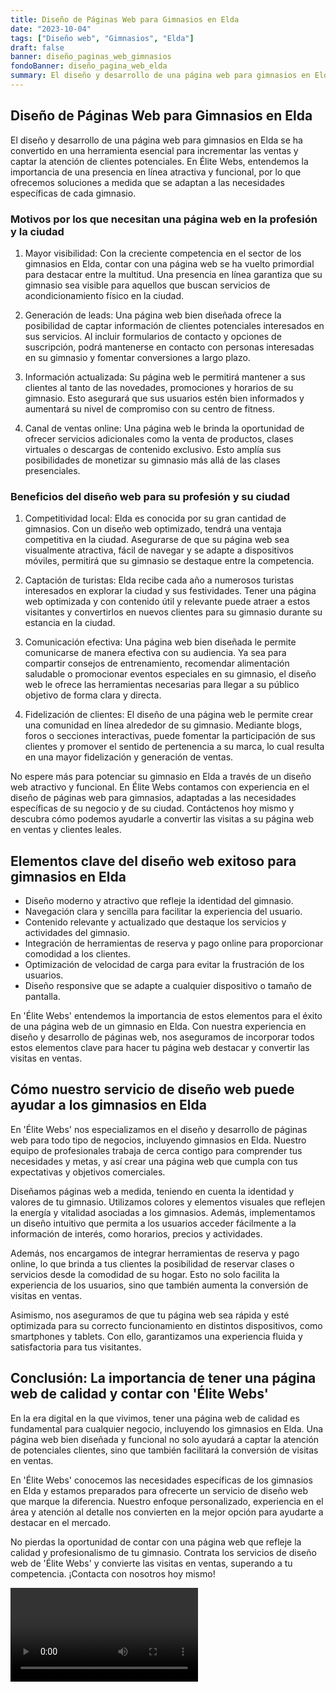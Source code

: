 ```yaml
---
title: Diseño de Páginas Web para Gimnasios en Elda
date: "2023-10-04"
tags: ["Diseño web", "Gimnasios", "Elda"]
draft: false
banner: diseño_paginas_web_gimnasios
fondoBanner: diseño_pagina_web_elda
summary: El diseño y desarrollo de una página web para gimnasios en Elda se ha convertido en una herramienta esencial para incrementar las ventas y captar la atención de clientes potenciales. En Élite Webs, entendemos la importancia de una presencia en línea atractiva y funcional, por lo que ofrecemos soluciones a medida que se adaptan a las necesidades específicas de cada gimnasio.
---
```



## Diseño de Páginas Web para Gimnasios en Elda

El diseño y desarrollo de una página web para gimnasios en Elda se ha convertido en una herramienta esencial para incrementar las ventas y captar la atención de clientes potenciales. En Élite Webs, entendemos la importancia de una presencia en línea atractiva y funcional, por lo que ofrecemos soluciones a medida que se adaptan a las necesidades específicas de cada gimnasio.

### Motivos por los que necesitan una página web en la profesión y la ciudad

1. Mayor visibilidad: Con la creciente competencia en el sector de los gimnasios en Elda, contar con una página web se ha vuelto primordial para destacar entre la multitud. Una presencia en línea garantiza que su gimnasio sea visible para aquellos que buscan servicios de acondicionamiento físico en la ciudad.

2. Generación de leads: Una página web bien diseñada ofrece la posibilidad de captar información de clientes potenciales interesados en sus servicios. Al incluir formularios de contacto y opciones de suscripción, podrá mantenerse en contacto con personas interesadas en su gimnasio y fomentar conversiones a largo plazo.

3. Información actualizada: Su página web le permitirá mantener a sus clientes al tanto de las novedades, promociones y horarios de su gimnasio. Esto asegurará que sus usuarios estén bien informados y aumentará su nivel de compromiso con su centro de fitness.

4. Canal de ventas online: Una página web le brinda la oportunidad de ofrecer servicios adicionales como la venta de productos, clases virtuales o descargas de contenido exclusivo. Esto amplía sus posibilidades de monetizar su gimnasio más allá de las clases presenciales.

### Beneficios del diseño web para su profesión y su ciudad

1. Competitividad local: Elda es conocida por su gran cantidad de gimnasios. Con un diseño web optimizado, tendrá una ventaja competitiva en la ciudad. Asegurarse de que su página web sea visualmente atractiva, fácil de navegar y se adapte a dispositivos móviles, permitirá que su gimnasio se destaque entre la competencia.

2. Captación de turistas: Elda recibe cada año a numerosos turistas interesados en explorar la ciudad y sus festividades. Tener una página web optimizada y con contenido útil y relevante puede atraer a estos visitantes y convertirlos en nuevos clientes para su gimnasio durante su estancia en la ciudad.

3. Comunicación efectiva: Una página web bien diseñada le permite comunicarse de manera efectiva con su audiencia. Ya sea para compartir consejos de entrenamiento, recomendar alimentación saludable o promocionar eventos especiales en su gimnasio, el diseño web le ofrece las herramientas necesarias para llegar a su público objetivo de forma clara y directa.

4. Fidelización de clientes: El diseño de una página web le permite crear una comunidad en línea alrededor de su gimnasio. Mediante blogs, foros o secciones interactivas, puede fomentar la participación de sus clientes y promover el sentido de pertenencia a su marca, lo cual resulta en una mayor fidelización y generación de ventas.

No espere más para potenciar su gimnasio en Elda a través de un diseño web atractivo y funcional. En Élite Webs contamos con experiencia en el diseño de páginas web para gimnasios, adaptadas a las necesidades específicas de su negocio y de su ciudad. Contáctenos hoy mismo y descubra cómo podemos ayudarle a convertir las visitas a su página web en ventas y clientes leales.

<GifSeo />

<Cta />

## Elementos clave del diseño web exitoso para gimnasios en Elda

- Diseño moderno y atractivo que refleje la identidad del gimnasio.
- Navegación clara y sencilla para facilitar la experiencia del usuario.
- Contenido relevante y actualizado que destaque los servicios y actividades del gimnasio.
- Integración de herramientas de reserva y pago online para proporcionar comodidad a los clientes.
- Optimización de velocidad de carga para evitar la frustración de los usuarios.
- Diseño responsive que se adapte a cualquier dispositivo o tamaño de pantalla.

En 'Élite Webs' entendemos la importancia de estos elementos para el éxito de una página web de un gimnasio en Elda. Con nuestra experiencia en diseño y desarrollo de páginas web, nos aseguramos de incorporar todos estos elementos clave para hacer tu página web destacar y convertir las visitas en ventas.

## Cómo nuestro servicio de diseño web puede ayudar a los gimnasios en Elda

En 'Élite Webs' nos especializamos en el diseño y desarrollo de páginas web para todo tipo de negocios, incluyendo gimnasios en Elda. Nuestro equipo de profesionales trabaja de cerca contigo para comprender tus necesidades y metas, y así crear una página web que cumpla con tus expectativas y objetivos comerciales.

Diseñamos páginas web a medida, teniendo en cuenta la identidad y valores de tu gimnasio. Utilizamos colores y elementos visuales que reflejen la energía y vitalidad asociadas a los gimnasios. Además, implementamos un diseño intuitivo que permita a los usuarios acceder fácilmente a la información de interés, como horarios, precios y actividades.

Además, nos encargamos de integrar herramientas de reserva y pago online, lo que brinda a tus clientes la posibilidad de reservar clases o servicios desde la comodidad de su hogar. Esto no solo facilita la experiencia de los usuarios, sino que también aumenta la conversión de visitas en ventas.

Asimismo, nos aseguramos de que tu página web sea rápida y esté optimizada para su correcto funcionamiento en distintos dispositivos, como smartphones y tablets. Con ello, garantizamos una experiencia fluida y satisfactoria para tus visitantes.

## Conclusión: La importancia de tener una página web de calidad y contar con 'Élite Webs'

En la era digital en la que vivimos, tener una página web de calidad es fundamental para cualquier negocio, incluyendo los gimnasios en Elda. Una página web bien diseñada y funcional no solo ayudará a captar la atención de potenciales clientes, sino que también facilitará la conversión de visitas en ventas.

En 'Élite Webs' conocemos las necesidades específicas de los gimnasios en Elda y estamos preparados para ofrecerte un servicio de diseño web que marque la diferencia. Nuestro enfoque personalizado, experiencia en el área y atención al detalle nos convierten en la mejor opción para ayudarte a destacar en el mercado.

No pierdas la oportunidad de contar con una página web que refleje la calidad y profesionalismo de tu gimnasio. Contrata los servicios de diseño web de 'Élite Webs' y convierte las visitas en ventas, superando a tu competencia. ¡Contacta con nosotros hoy mismo!

<Video />

<CtaBot job="Gimnasios" city="Elda" />

<Gmaps query="Elda+españa+maps" />
